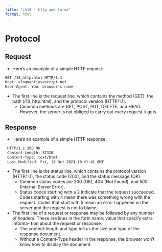 ```yaml
---
title: "ch18 - http and forms"
format: html
---
```


# Protocol

## Request
- Here's an example of a simple HTTP request:

```md
GET /18_http.html HTTP/1.1 
Host: eloquentjavascript.net
User-Agent: Your browser's name
```

- The first line is the request line, which contains the method (GET), the path (/18_http.html), and the protocol version (HTTP/1.1).
    - Common methods are GET, POST, PUT, DELETE, and HEAD. However, the server is not obliged to carry out every request it gets.

## Response

- Here's an example of a simple HTTP response:

```md
 HTTP/1.1 200 OK
 Content-Length: 87320
 Content-Type: text/html
 Last-Modified: Fri, 13 Oct 2023 10:05:41 GMT
```

- The first line is the status line, which contains the protocol version (HTTP/1.1), the status code (200), and the status message (OK).
    - Common status codes are 200 (OK), 404 (Not Found), and 500 (Internal Server Error).
    -  Status codes starting with a 2 indicate that the request succeeded. Codes starting with 4 mean there was something wrong with the request. Codes that start with 5 mean an error happened on the server and the request is not to blame.
- The first line of a request or response may be followed by any number of headers. These are lines in the form name: value that specify extra informa- tion about the request or response. 
    - The content-length and type tell us the size and type of the response document.
    - Without a Content-Type header in the response, the browser won’t know how to display the document.




